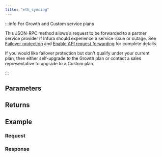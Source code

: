 ```yaml
---
title: "eth_syncing"
---
```




<Description />

:::info For Growth and Custom service plans

This JSON-RPC method allows a request to be forwarded to a partner service provider if Infura should
experience a service issue or outage. See [Failover protection](../concepts/failover-protection.md)
and [Enable API request forwarding](../how-to/failover-protection-imp-polygon.md)
for complete details.

If you would like failover protection but don't qualify under your current plan, then either
self-upgrade to the Growth plan or contact a sales representative to upgrade to a Custom plan.

:::

## Parameters


<Params />

## Returns


<Returns />

## Example


<Example />

### Request


<Request />

### Response


<Response />
